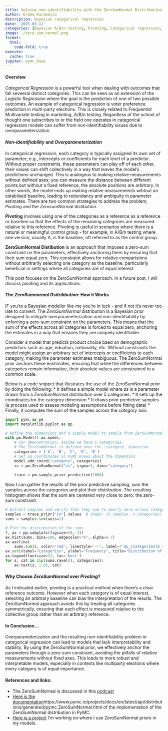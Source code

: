 ```yaml
---
title: Solving non-identifiability with the ZeroSumNormal Distribution
author: Erdem Karaköylü
description: Bayesian categorical regression
date: '2025-03-11'
categories: [Bayesian A/B/n testing, Pivoting, Categorical regression, ZeroSumNormal, PyMC]
image: ./zero_sum_normal.png
format: 
  html: 
    code-fold: true
execute: 
  cache: true
jupyter: pymc_base
---
```


#### Overview

*Categorical Regression* is a powerful tool when dealing with outcomes that fall seveeral distinct categories. This can be seen as an extension of the *Logistic Regression* where the goal is the prediction of one of two possible outcomes. An example of categorical regression is voter preference prediction in multi-party elections. This is closely related to Frequentist Multivariate testing in marketing, A/B/n testing. Regardless of the school of thought one subscribes to or the field one operates in categorical regression models can suffer from non-identifiability issues due to overparameterization.

#### *Non-identifiability* and *Overparameterization*

In categorical regression, each category is typically assigned its own set of parameter; e.g., intercepts or coefficients for each level of a predictor. Without proper constraints, these parameters can play off of each other, their values can shift collectively in a way that leaves the model's predictions unchanged. This is analogous to making relative measurements without defined axes; you can measure the distance between different points but without a fixed reference, the absolute positions are arbitrary. In other words, the model ends up making relative measurements wihtout an establised baseline, leading to redundancy and ambiguity in parameter estimates. There are two common strategies to address the problem; *Pivoting* and the *ZerosumNormal* distibution.

**Pivoting** involves using one of the categories as a reference as a reference or baseline so that the effects of the remaining categories are measured relative to this reference. Pivoting is useful in scenarios where there is a natural or meaningful control group - for example, in A/B/n testing where one version, usually A, is the baseline, oft referred to as the control group. 

**ZeroSumNormal Distibution** is an approach that imposes a zero-sum constraint on the parameters, effectively anchoring them by ensuring that their sum equal zero. This constraint allows for relative comparisions without arbitrarily selecting one category as the baseline; particularly beneficial in settings where all categories are of equal interest.

This post focuses on the ZeroSumNormal approach. In a future post, I will disucss pivoting and its applications.

#### The *ZeroSumnormal Dsitribbution*: How it Works

IF you're a Bayesian modeller like me you're in luck - and if not it's never too late to convert. The *ZeroSumNormal* distribution is a Bayesian prior designed to mitigate overparameterization and non-identifiability by enforcing a zero-sum constraint on the parameters. This means that the sum of the effects across all categories is forced to equal zero, anchoring the estimates in a way that ensures they are uniquely identifiable.

Consider a model that predicts product choice baed on demographic predictors such as age, eduation, nationality, etc. Without constraints the model might assign an arbitrary set of intercepts or coefficients to each category, making the parameter estimates mabiguous. The ZeroSumNormal prior anchors these enstimates, ensuring that while the differences between categories remain informative, their absolute values are constrained to a common scale. 

Below is a code snippet that illustrates the use of the ZeroSumNormal prior by doing the following:
* It defines a simple model where $zs$ is a parameter drawn from a $ZeroSumNormal$ distribution over 5 categories.
* It sets up the coordinates for the category dimension
* It draws prior predictive samples (a process used to assess modeling assumptions before fitting data)
* Finally, it computes the sum of the samples across the $category$ axis.

```python
import pymc as pm
import matplotlib.pyplot as pp

# Define the dimensions and a simple model to sample from ZeroSumNormal
with pm.Model() as model:
    # For demonstration, assume we have 5 categories.
    # The ZeroSumNormal is defined over the 'category' dimension.
    categories = ['A', 'B', 'C', 'D', 'E']
    # Set up coordinates so PyMC knows about the dimension.
    model.add_coord("category", categories)
    zs = pm.ZeroSumNormal("zs", sigma=1, dims="category")
    
    trace = pm.sample_prior_predictive(1000)
```

Now I can gather the results of the prior predictive sampling, sum the samples across the categories and plot their distribution. The resulting histogram shows that the sum are centered very close to zero; the zero-sum constraint.

```python

# Extract samples and verify that they sum to nearly zero across categories.
samples = trace.prior["zs"].values  # shape: (n_samples, n_categories)
sums = samples.sum(axis=1)

# Plot the distribution of the sums
f, ax = pp.subplots(figsize=(8, 4))
ax.hist(sums, bins=100, edgecolor="k", alpha=0.7)
ax.axvline(
    sums.sum(), color='red', linestyle='--', label=r'$Σ_{categories}$ = ' + f'{sums.sum():.4f}')
ax.set(xlabel="Categories", ylabel="Frequency", title="Distribution of ZeroSumNormal Samples", ylim=(0, 1.1))
ax.legend(fontsize=12, loc='best')
for s, cat in zip(sums.ravel(), categories):
    ax.text(s, 1.05, cat)
```

#### Why Choose *ZeroSumNormal* over *Pivoting*?

As I indicated earlier, pivoting is a practical method when there's a clear reference outcome. However when each category is of equal interest, selecting an arbitrary baseline can bias the interpretation of the results. The ZeroSumNormal approach avoids this by treating all categories symmetrically, ensuring that each effect is measured relative to the collective group rather than an arbitrary reference.

#### In Conclusion...

Overparameterization and the resulting non-identifiability problem in categorical regression can lead to models that lack interpretability and stability. By using the ZeroSumNormal prior, we effectively anchor the parameters through a zero-sum constraint, avoiding the pitfalls of relative measurements without fixed axes. This leads to more robust and interpretable models, especially in contexts like multiparty elections where every category is of equal importance. 

#### References and links:
* The ZeroSumNormal is discussed in this [podcast](https://learnbayesstats.com/episode/74-optimizing-nuts-developing-zerosumnormal-distribution-adrian-seyboldt)
* [Here is the documentation]()https://www.pymc.io/projects/docs/en/latest/api/distributions/generated/pymc.ZeroSumNormal.html of the implementation of the ZeroSumNormal distribution in PyMC.
* [Here is a project]() I'm working on where I use ZeroSumNormal priors in my models.


